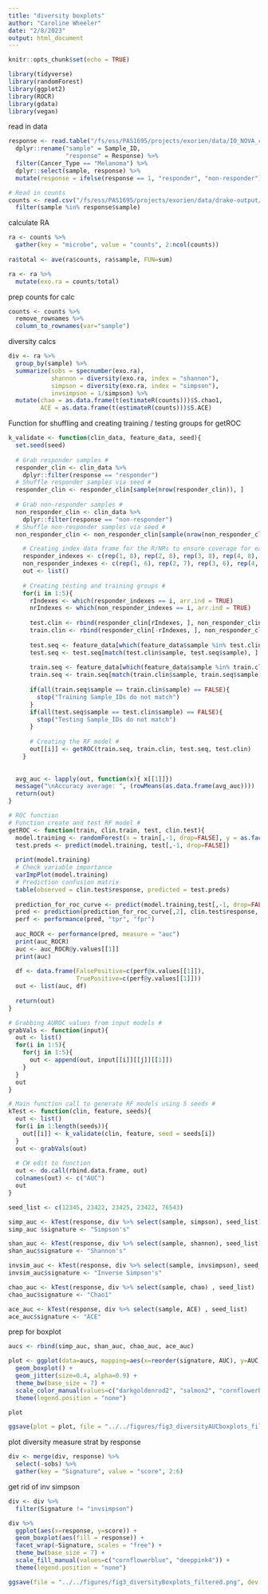 ```yaml
---
title: "diversity boxplots"
author: "Caroline Wheeler"
date: "2/8/2023"
output: html_document
---
```


```r
knitr::opts_chunk$set(echo = TRUE)

library(tidyverse)
library(randomForest)
library(ggplot2)
library(ROCR)
library(gdata)
library(vegan)
```

read in data
```r
response <- read.table("/fs/ess/PAS1695/projects/exorien/data/IO_NOVA_clin.txt", header = TRUE) %>%
  dplyr::rename("sample" = Sample_ID,
                "response" = Response) %>%
  filter(Cancer_Type == "Melanoma") %>%
  dplyr::select(sample, response) %>%
  mutate(response = ifelse(response == 1, "responder", "non-responder"))

# Read in counts
counts <- read.csv("/fs/ess/PAS1695/projects/exorien/data/drake-output/2022-03-16/k2bout_filt.txt") %>%
  filter(sample %in% response$sample) 
```

calculate RA
```r
ra <- counts %>%
  gather(key = "microbe", value = "counts", 2:ncol(counts))
  
ra$total <- ave(ra$counts, ra$sample, FUN=sum)

ra <- ra %>%
  mutate(exo.ra = counts/total)
```

prep counts for calc
```r
counts <- counts %>%
  remove_rownames %>% 
  column_to_rownames(var="sample")
```



<!-- RA wide -->
<!-- ```{r} -->
<!-- taxawide <- taxa %>% -->
<!--   mutate(exo.ra = as.integer(exo.ra)) %>% -->
<!--   spread(microbe, exo.ra) %>% -->
<!--   remove_rownames %>%  -->
<!--   column_to_rownames(var="sample")  -->
<!-- ``` -->

diversity calcs 
```r
div <- ra %>% 
  group_by(sample) %>%
  summarize(sobs = specnumber(exo.ra),
            shannon = diversity(exo.ra, index = "shannon"),
            simpson = diversity(exo.ra, index = "simpson"),
            invsimpson = 1/simpson) %>%
  mutate(chao = as.data.frame(t(estimateR(counts)))$S.chao1,
         ACE = as.data.frame(t(estimateR(counts)))$S.ACE)
```

<!-- diversity calcs w/ counts - Shannon entropy, Simpson’s index, Chao1 -->
<!-- ```{r} -->
<!-- # simpson  -->
<!-- test <- as.data.frame(diversity(counts, index = "simpson")) -->
<!-- test$sample <- row.names(test) -->
<!-- rownames(test) <- NULL -->
<!-- simpson <- test %>% -->
<!--   dplyr::rename("alpha_diversity" = `diversity(counts, index = "simpson")`) -->

<!-- # shannon -->
<!-- test <- as.data.frame(diversity(counts, index = "shannon")) -->
<!-- test$sample <- row.names(test) -->
<!-- rownames(test) <- NULL -->
<!-- shannon <- test %>% -->
<!--   dplyr::rename("alpha_diversity" = `diversity(counts, index = "shannon")`) -->
<!-- ``` -->

Function for shuffling and creating training / testing groups for getROC 
```r
k_validate <- function(clin_data, feature_data, seed){
  set.seed(seed)
  
  # Grab responder samples #
  responder_clin <- clin_data %>%
    dplyr::filter(response == "responder")
  # Shuffle responder samples via seed #
  responder_clin <- responder_clin[sample(nrow(responder_clin)), ]
  
  # Grab non-responder samples #
  non_responder_clin <- clin_data %>%
    dplyr::filter(response == "non-responder")
  # Shuffle non-responder samples via seed #
  non_responder_clin <- non_responder_clin[sample(nrow(non_responder_clin)), ]

    # Creating index data frame for the R/NRs to ensure coverage for each group #
    responder_indexes <- c(rep(1, 8), rep(2, 8), rep(3, 8), rep(4, 8), rep(5, 7))
    non_responder_indexes <- c(rep(1, 6), rep(2, 7), rep(3, 6), rep(4, 7), rep(5, 6))
    out <- list()
    
    # Creating testing and training groups #
    for(i in 1:5){
      rIndexes <- which(responder_indexes == i, arr.ind = TRUE)
      nrIndexes <- which(non_responder_indexes == i, arr.ind = TRUE)
      
      test.clin <- rbind(responder_clin[rIndexes, ], non_responder_clin[nrIndexes, ])
      train.clin <- rbind(responder_clin[-rIndexes, ], non_responder_clin[-nrIndexes, ])
      
      test.seq <- feature_data[which(feature_data$sample %in% test.clin$sample), ]
      test.seq <- test.seq[match(test.clin$sample, test.seq$sample), ]
      
      train.seq <- feature_data[which(feature_data$sample %in% train.clin$sample), ]
      train.seq <- train.seq[match(train.clin$sample, train.seq$sample), ]
      
      if(all(train.seq$sample == train.clin$sample) == FALSE){
        stop("Training Sample_IDs do not match")
      }
      if(all(test.seq$sample == test.clin$sample) == FALSE){
        stop("Testing Sample_IDs do not match")
      }
      
      # Creating the RF model #
      out[[i]] <- getROC(train.seq, train.clin, test.seq, test.clin)
    }
  
  
  avg_auc <- lapply(out, function(x){ x[[1]]})
  message("\nAccuracy average: ", (rowMeans(as.data.frame(avg_auc))))
  return(out)
}

# ROC function
# Function create and test RF model #
getROC <- function(train, clin.train, test, clin.test){
  model.training <- randomForest(x = train[,-1, drop=FALSE], y = as.factor(clin.train$response))
  test.preds <- predict(model.training, test[,-1, drop=FALSE])
  
  print(model.training)
  # Check variable importance
  varImpPlot(model.training)
  # Prediction confusion matrix
  table(observed = clin.test$response, predicted = test.preds)
  
  prediction_for_roc_curve <- predict(model.training,test[,-1, drop=FALSE],type="prob")
  pred <- prediction(prediction_for_roc_curve[,2], clin.test$response, label.ordering = c("non-responder", "responder"))
  perf <- performance(pred, "tpr", "fpr")
  
  auc_ROCR <- performance(pred, measure = "auc")
  print(auc_ROCR)
  auc <- auc_ROCR@y.values[[1]]
  print(auc)
  
  df <- data.frame(FalsePositive=c(perf@x.values[[1]]),
                   TruePositive=c(perf@y.values[[1]]))
  out <- list(auc, df)
  
  return(out)
}

# Grabbing AUROC values from input models #
grabVals <- function(input){
  out <- list()
  for(i in 1:5){
    for(j in 1:5){
      out <- append(out, input[[i]][[j]][[1]])
    }
  }
  out
}

# Main function call to generate RF models using 5 seeds #
kTest <- function(clin, feature, seeds){
  out <- list()
  for(i in 1:length(seeds)){
    out[[i]] <- k_validate(clin, feature, seed = seeds[i])
  }
  out <- grabVals(out)
  
  # CW edit to function 
  out <- do.call(rbind.data.frame, out)
  colnames(out) <- c("AUC")
  out
}
```

```r
seed_list <- c(12345, 23422, 23425, 23422, 76543)
```

```r
simp_auc <- kTest(response, div %>% select(sample, simpson), seed_list)
simp_auc $signature <- "Simpson's"

shan_auc <- kTest(response, div %>% select(sample, shannon), seed_list)
shan_auc$signature <- "Shannon's"

invsim_auc <- kTest(response, div %>% select(sample, invsimpson), seed_list)
invsim_auc$signature <- "Inverse Simpson's"

chao_auc <- kTest(response, div %>% select(sample, chao) , seed_list)
chao_auc$signature <- "Chao1"

ace_auc <- kTest(response, div %>% select(sample, ACE) , seed_list)
ace_auc$signature <- "ACE"
```

prep for boxplot
```r
aucs <- rbind(simp_auc, shan_auc, chao_auc, ace_auc)
```

```r
plot <- ggplot(data=aucs, mapping=aes(x=reorder(signature, AUC), y=AUC, col=signature)) +
  geom_boxplot() +
  geom_jitter(size=0.4, alpha=0.9) +
  theme_bw(base_size = 7) +
  scale_color_manual(values=c("darkgoldenrod2", "salmon2", "cornflowerblue", "deeppink4")) +
  theme(legend.position = "none")

plot

ggsave(plot = plot, file = "../../figures/fig3_diversityAUCboxplots_filtered.png", dev = "png", width = 3, height = 4, dpi = 400)
```

plot diversity measure strat by response 
```r
div <- merge(div, response) %>%
  select(-sobs) %>%
  gather(key = "Signature", value = "score", 2:6)
```

get rid of inv simpson
```r
div <- div %>%
  filter(Signature != "invsimpson")
```


```r
div %>%
  ggplot(aes(x=response, y=score)) +
  geom_boxplot(aes(fill = response)) + 
  facet_wrap(~Signature, scales = "free") + 
  theme_bw(base_size = 7) +
  scale_fill_manual(values=c("cornflowerblue", "deeppink4")) +
  theme(legend.position = "none")

ggsave(file = "../../figures/fig3_diversityBoxplots_filtered.png", dev = "png", width = 3, height = 4, dpi = 400)
```



